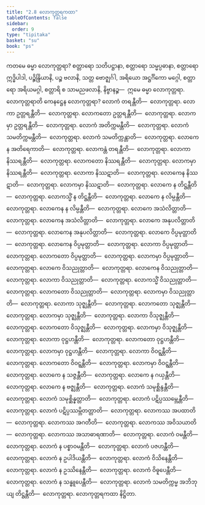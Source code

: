 ```yaml
---
title: "2.8 လောကုတ္တရကထာ"
tableOfContents: false
sidebar:
  order: 9
type: "tipitaka"
basket: "su"
book: "ps"
---
```



<DynamicBreadcrumb />

<Division number="43" book="ps">

<Paragraph number="1655" book="ps">
ကတမေ ဓမ္မာ လောကုတ္တရာ? စတ္တာရော သတိပဋ္ဌာနာ, စတ္တာရော သမ္မပ္ပဓာနာ, စတ္တာရော ဣဒ္ဓိပါဒါ, ပဉ္စိန္ဒြိယာနိ, ပဉ္စ ဗလာနိ, သတ္တ ဗောဇ္ဈင်္ဂါ, အရိယော အဋ္ဌင်္ဂိကော မဂ္ဂေါ, စတ္တာရော အရိယမဂ္ဂါ, စတ္တာရိ စ သာမညဖလာနိ, နိဗ္ဗာနဉ္စ—  ဣမေ ဓမ္မာ လောကုတ္တရာ.
</Paragraph>

<Paragraph number="1656" book="ps">
<Emphasis>လောကုတ္တရာ</Emphasis>တိ ကေနဋ္ဌေန လောကုတ္တရာ? လောကံ တရန္တီတိ—  လောကုတ္တရာ. လောကာ ဥတ္တရန္တီတိ—  လောကုတ္တရာ. လောကတော ဥတ္တရန္တီတိ—  လောကုတ္တရာ. လောကမှာ ဥတ္တရန္တီတိ—  လောကုတ္တရာ. လောကံ အတိက္ကမန္တီတိ—  လောကုတ္တရာ. လောကံ သမတိက္ကမန္တီတိ—  လောကုတ္တရာ. လောကံ သမတိက္ကန္တာတိ—  လောကုတ္တရာ. လောကေန အတိရေကာတိ—  လောကုတ္တရာ. လောကန္တံ တရန္တီတိ—  လောကုတ္တရာ. လောကာ နိဿရန္တီတိ—  လောကုတ္တရာ. လောကတော နိဿရန္တီတိ—  လောကုတ္တရာ. လောကမှာ နိဿရန္တီတိ—  လောကုတ္တရာ. လောကာ နိဿဋာတိ—  လောကုတ္တရာ. လောကေန နိဿဋာတိ—  လောကုတ္တရာ. လောကမှာ နိဿဋာတိ—  လောကုတ္တရာ. လောကေ န တိဋ္ဌန္တီတိ—  လောကုတ္တရာ. လောကသ္မိံ န တိဋ္ဌန္တီတိ—  လောကုတ္တရာ. လောကေ န လိမ္ပန္တီတိ—  လောကုတ္တရာ. လောကေန န လိမ္ပန္တီတိ—  လောကုတ္တရာ. လောကေ အသံလိတ္တာတိ—  လောကုတ္တရာ. လောကေန အသံလိတ္တာတိ—  လောကုတ္တရာ. လောကေ အနုပလိတ္တာတိ—  လောကုတ္တရာ. လောကေန အနုပလိတ္တာတိ—  လောကုတ္တရာ. လောကေ ဝိပ္ပမုတ္တာတိ—  လောကုတ္တရာ. လောကေန ဝိပ္ပမုတ္တာတိ—  လောကုတ္တရာ. လောကာ ဝိပ္ပမုတ္တာတိ—  လောကုတ္တရာ. လောကတော ဝိပ္ပမုတ္တာတိ—  လောကုတ္တရာ. လောကမှာ ဝိပ္ပမုတ္တာတိ—  လောကုတ္တရာ. လောကေ ဝိသညုတ္တာတိ—  လောကုတ္တရာ. လောကေန ဝိသညုတ္တာတိ—  လောကုတ္တရာ. လောကာ ဝိသညုတ္တာတိ—  လောကုတ္တရာ. လောကသ္မိံ ဝိသညုတ္တာတိ—  လောကုတ္တရာ. လောကတော ဝိသညုတ္တာတိ—  လောကုတ္တရာ. လောကမှာ ဝိသညုတ္တာတိ—  လောကုတ္တရာ. လောကာ သုဇ္ဈန္တီတိ—  လောကုတ္တရာ. လောကတော သုဇ္ဈန္တီတိ—  လောကုတ္တရာ. လောကမှာ သုဇ္ဈန္တီတိ—  လောကုတ္တရာ. လောကာ ဝိသုဇ္ဈန္တီတိ—  လောကုတ္တရာ. လောကတော ဝိသုဇ္ဈန္တီတိ—  လောကုတ္တရာ. လောကမှာ ဝိသုဇ္ဈန္တီတိ—  လောကုတ္တရာ. လောကာ ဝုဋ္ဌဟန္တီတိ—  လောကုတ္တရာ. လောကတော ဝုဋ္ဌဟန္တီတိ—  လောကုတ္တရာ. လောကမှာ ဝုဋ္ဌဟန္တီတိ—  လောကုတ္တရာ. လောကာ ဝိဝဋ္ဋန္တီတိ—  လောကုတ္တရာ. လောကတော ဝိဝဋ္ဋန္တီတိ—  လောကုတ္တရာ. လောကမှာ ဝိဝဋ္ဋန္တီတိ—  လောကုတ္တရာ. လောကေ န သဇ္ဇန္တီတိ—  လောကုတ္တရာ. လောကေ န ဂယှန္တီတိ—  လောကုတ္တရာ. လောကေ န ဗဇ္ဈန္တီတိ—  လောကုတ္တရာ. လောကံ သမုစ္ဆိန္ဒန္တီတိ—  လောကုတ္တရာ. လောကံ သမုစ္ဆိန္နတ္တာတိ—  လောကုတ္တရာ. လောကံ ပဋိပ္ပဿမ္ဘေန္တီတိ—  လောကုတ္တရာ. လောကံ ပဋိပ္ပဿမ္ဘိတတ္တာတိ—  လောကုတ္တရာ. လောကဿ အပထာတိ—  လောကုတ္တရာ. လောကဿ အဂတီတိ—  လောကုတ္တရာ. လောကဿ အဝိသယာတိ—  လောကုတ္တရာ. လောကဿ အသာဓာရဏာတိ—  လောကုတ္တရာ. လောကံ ဝမန္တီတိ—  လောကုတ္တရာ. လောကံ န ပစ္စာဝမန္တီတိ—  လောကုတ္တရာ. လောကံ ပဇဟန္တီတိ—  လောကုတ္တရာ. လောကံ န ဥပါဒိယန္တီတိ—  လောကုတ္တရာ. လောကံ ဝိသိနေန္တီတိ—  လောကုတ္တရာ. လောကံ န ဥဿိနေန္တီတိ—  လောကုတ္တရာ. လောကံ ဝိဓူပေန္တီတိ—  လောကုတ္တရာ. လောကံ န သန္ဓူပေန္တီတိ—  လောကုတ္တရာ. လောကံ သမတိက္ကမ္မ အဘိဘုယျ တိဋ္ဌန္တီတိ—  လောကုတ္တရာ.

</Paragraph>
</Division>

<Paragraph number="1657" type="center" book="ps">
လောကုတ္တရကထာ နိဋ္ဌိတာ.
</Paragraph>
